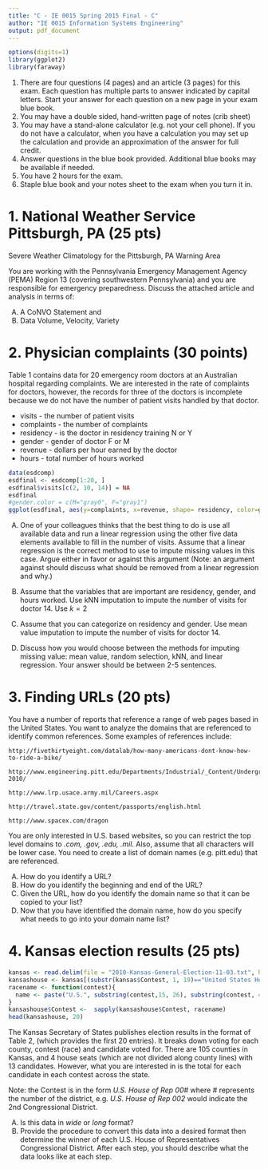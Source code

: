 ```yaml
---
title: "C - IE 0015 Spring 2015 Final - C"
author: "IE 0015 Information Systems Engineering"
output: pdf_document
---
```


```r
options(digits=1)
library(ggplot2)
library(faraway)
```

1.  There are four questions (4 pages) and an article (3 pages) for this exam.  Each question has multiple parts to answer indicated by capital letters. Start your answer for each question on a new page in your exam blue book.
2.  You may have a double sided, hand-written page of notes (crib sheet)
3.  You may have a stand-alone calculator (e.g. not your cell phone). If you do not have a calculator, when you have a calculation you may set up the calculation and provide an approximation of the answer for full credit.
4.  Answer questions in the blue book provided. Additional blue books may be available if needed.
5.  You have 2 hours for the exam.
6.  Staple blue book and your notes sheet to the exam when you turn it in.

#  1.  National Weather Service Pittsburgh, PA  (25 pts)

Severe Weather Climatology for the Pittsburgh, PA Warning Area

You are working with the Pennsylvania Emergency Management Agency (PEMA) Region 13 (covering southwestern Pennsylvania) and you are responsible for emergency preparedness.  Discuss the attached article and analysis in terms of:

A.  A CoNVO Statement and 
B.  Data Volume, Velocity, Variety


#  2.  Physician complaints (30 points)

Table 1 contains data for 20 emergency room doctors at an Australian hospital regarding complaints.  We are interested in the rate of complaints for doctors, however, the records for three of the doctors is incomplete because we do not have the number of patient visits handled by that doctor.

- visits - the number of patient visits
- complaints - the number of complaints
-  residency - is the doctor in residency training N or Y
- gender - gender of doctor F or M
- revenue - dollars per hour earned by the doctor
- hours - total number of hours worked

```r
data(esdcomp)
esdfinal <- esdcomp[1:20, ]
esdfinal$visits[c(2, 10, 14)] = NA
esdfinal
#gender.color = c(M="gray0", F="gray1")
ggplot(esdfinal, aes(y=complaints, x=revenue, shape= residency, color=gender)) + geom_point() + geom_jitter() + scale_color_grey(start=0.0, end=0.5) + scale_size_continuous(range = c(3,4)) + theme_bw() + ggtitle(label = "Complaints by dollars per hour earned by the doctor")
```

A.  One of your colleagues thinks that the best thing to do is use all available data and run a linear regression using the other five data elements available to fill in the number of visits. Assume that a linear regression is the correct method to use to impute missing values in this case.  Argue either in favor or against this argument (Note: an argument against should discuss what should be removed from a linear regression and why.)

B.  Assume that the variables that are important are residency, gender, and hours worked.  Use kNN imputation to impute the number of visits for doctor 14. Use $k=2$

C.  Assume that you can categorize on residency and gender.  Use mean value imputation to impute the number of visits for doctor 14.

D.  Discuss how you would choose between the methods for imputing missing value:  mean value, random selection, kNN, and linear regression. Your answer should be between 2-5 sentences.


#  3.  Finding URLs (20 pts)

You have a number of reports that reference a range of web pages based in the United States.  You want to analyze the domains that are referenced to identify common references.  Some examples of references include:

```
http://fivethirtyeight.com/datalab/how-many-americans-dont-know-how-to-ride-a-bike/

http://www.engineering.pitt.edu/Departments/Industrial/_Content/Undergraduate/Curriculum-2010/

http://www.lrp.usace.army.mil/Careers.aspx

http://travel.state.gov/content/passports/english.html

http://www.spacex.com/dragon
```

You are only interested in U.S. based websites, so you can restrict the top level domains to *.com, .gov, .edu, .mil*. Also, assume that all characters will be lower case. You need to create a list of domain names (e.g. pitt.edu) that are referenced.


A.  How do you identify a URL?
B.  How do you identify the beginning and end of the URL?
C.  Given the URL, how do you identify the domain name so that it can be copied to your list?
D.  Now that you have identified the domain name, how do you specify what needs to go into your domain name list?

#  4.  Kansas election results (25 pts)

```r
kansas <- read.delim(file = "2010-Kansas-General-Election-11-03.txt", header = TRUE, sep = "|")
kansashouse <- kansas[(substr(kansas$Contest, 1, 19)=="United States House"), c(1,2,3,4)]
racename <- function(contest){
  name <- paste("U.S.", substring(contest,15, 26), substring(contest, 40))
}
kansashouse$Contest <-  sapply(kansashouse$Contest, racename)
head(kansashouse, 20)
```                                         

The Kansas Secretary of States publishes election results in the format of Table 2, (which provides the first 20 entries). It breaks down voting for each county, contest (race) and candidate voted for. There are 105 counties in Kansas, and 4 house seats (which are not divided along county lines) with 13 candidates. However, what you are interested in is the total for each candidate in each contest across the state.

Note: the Contest is in the form *U.S. House of Rep 00#* where *#* represents the number of the district, e.g. *U.S. House of Rep 002* would indicate the 2nd Congressional District.

A.  Is this data in *wide* or *long* format?
B.  Provide the procedure to convert this data into a desired format then determine the winner of each U.S. House of Representatives Congressional District.  After each step, you should describe what the data looks like at each step.